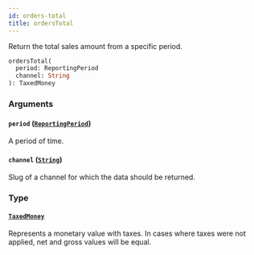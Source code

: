 ```yaml
---
id: orders-total
title: ordersTotal
---
```


Return the total sales amount from a specific period.

```graphql
ordersTotal(
  period: ReportingPeriod
  channel: String
): TaxedMoney

```

### Arguments

#### `period` ([`ReportingPeriod`](../../../developer/api-reference/enums/reporting-period))

A period of time.

#### `channel` ([`String`](../../../developer/api-reference/scalars/string))

Slug of a channel for which the data should be returned.

### Type

#### [`TaxedMoney`](../../../developer/api-reference/objects/taxed-money)

Represents a monetary value with taxes. In cases where taxes were not applied, net and gross values will be equal.
